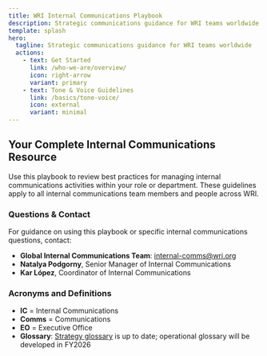 ```yaml
---
title: WRI Internal Communications Playbook
description: Strategic communications guidance for WRI teams worldwide
template: splash
hero:
  tagline: Strategic communications guidance for WRI teams worldwide
  actions:
    - text: Get Started
      link: /who-we-are/overview/
      icon: right-arrow
      variant: primary
    - text: Tone & Voice Guidelines
      link: /basics/tone-voice/
      icon: external
      variant: minimal
---
```



## Your Complete Internal Communications Resource

Use this playbook to review best practices for managing internal communications activities within your role or department. These guidelines apply to all internal communications team members and people across WRI.

### Questions & Contact

For guidance on using this playbook or specific internal communications questions, contact:

- **Global Internal Communications Team**: internal-comms@wri.org
- **Natalya Podgorny**, Senior Manager of Internal Communications
- **Kar López**, Coordinator of Internal Communications

### Acronyms and Definitions

- **IC** = Internal Communications
- **Comms** = Communications  
- **EO** = Executive Office
- **Glossary**: [Strategy glossary](https://onewri.sharepoint.com/:w:/s/Banyan2/Strategy/EecZ0SxtH6pAkgf7uzNehmwBknyOV2RewQlwfms3mcYT3g?e=6XtvIr) is up to date; operational glossary will be developed in FY2026
